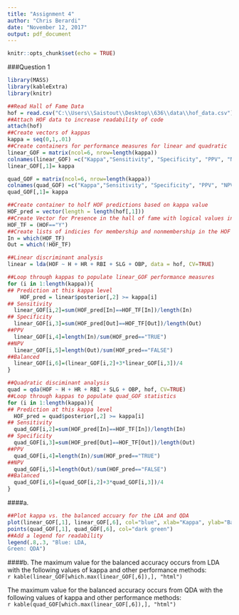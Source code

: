 ---
title: "Assignment 4"
author: "Chris Berardi"
date: "November 12, 2017"
output: pdf_document
---

```{r setup, include=FALSE}
knitr::opts_chunk$set(echo = TRUE)
```

###Question 1
```{r}
library(MASS)
library(kableExtra)
library(knitr)

##Read Hall of Fame Data
hof = read.csv("C:\\Users\\Saistout\\Desktop\\636\\data\\hof_data.csv")
##Attach HOF data to increase readability of code
attach(hof)
##Create vectors of kappas
kappa = seq(0,1,.01)
##Create containers for performance measures for linear and quadratic
linear_GOF = matrix(ncol=6, nrow=length(kappa)) 
colnames(linear_GOF) =c("Kappa","Sensitivity", "Specificity", "PPV", "NPV", "Balanced")
linear_GOF[,1]= kappa

quad_GOF = matrix(ncol=6, nrow=length(kappa)) 
colnames(quad_GOF) =c("Kappa","Sensitivity", "Specificity", "PPV", "NPV", "Balanced")
quad_GOF[,1]= kappa

##Create container to holf HOF predictions based on kappa value
HOF_pred = vector(length = length(hof[,1]))
##Create Vector for Presence in the hall of fame with logical values instead of the Y,N found in the data
HOF_TF = (HOF=="Y")
##Create lists of indicies for membership and nonmembership in the HOF
In = which(HOF_TF)
Out = which(!HOF_TF)

##Linear discriminant analysis
linear = lda(HOF ~ H + HR + RBI + SLG + OBP, data = hof, CV=TRUE)

##Loop through kappas to populate linear_GOF performance measures
for (i in 1:length(kappa)){
## Prediction at this kappa level
    HOF_pred = linear$posterior[,2] >= kappa[i]
## Sensitivity
  linear_GOF[i,2]=sum(HOF_pred[In]==HOF_TF[In])/length(In)
## Specificity
  linear_GOF[i,3]=sum(HOF_pred[Out]==HOF_TF[Out])/length(Out)
##PPV
  linear_GOF[i,4]=length(In)/sum(HOF_pred=="TRUE")
##NPV
  linear_GOF[i,5]=length(Out)/sum(HOF_pred=="FALSE")
##Balanced
  linear_GOF[i,6]=(linear_GOF[i,2]+3*linear_GOF[i,3])/4
}

##Quadratic disciminant analysis
quad = qda(HOF ~ H + HR + RBI + SLG + OBP, hof, CV=TRUE)
##Loop through kappas to populate quad_GOF statistics
for (i in 1:length(kappa)){
## Prediction at this kappa level
  HOF_pred = quad$posterior[,2] >= kappa[i]
## Sensitivity
  quad_GOF[i,2]=sum(HOF_pred[In]==HOF_TF[In])/length(In)
## Specificity
  quad_GOF[i,3]=sum(HOF_pred[Out]==HOF_TF[Out])/length(Out)
##PPV
  quad_GOF[i,4]=length(In)/sum(HOF_pred=="TRUE")
##NPV
  quad_GOF[i,5]=length(Out)/sum(HOF_pred=="FALSE")
##Balanced
  quad_GOF[i,6]=(quad_GOF[i,2]+3*quad_GOF[i,3])/4
}
```
####a.
```{r}
##Plot kappa vs. the balanced accuary for the LDA and QDA
plot(linear_GOF[,1], linear_GOF[,6], col="blue", xlab="Kappa", ylab="Balanced Accuracy", ylim=c(0,1),xlim=c(0,1))
points(quad_GOF[,1], quad_GOF[,6], col="dark green")
##Add a legend for readability
legend(.8,.3, "Blue: LDA, 
Green: QDA")
```

####b.
The maximum value for the balanced accuracy occurs from LDA with the following values of kappa and other performance methods:   
`r kable(linear_GOF[which.max(linear_GOF[,6]),], "html")`

The maximum value for the balanced accuracy occurs from QDA with the following values of kappa and other performance methods:   
`r kable(quad_GOF[which.max(linear_GOF[,6]),], "html")`
